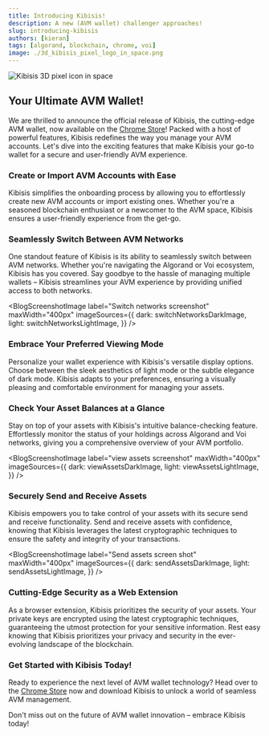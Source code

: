 ```yaml
---
title: Introducing Kibisis!
description: A new (AVM wallet) challenger approaches!
slug: introducing-kibisis
authors: [kieran]
tags: [algorand, blockchain, chrome, voi]
image: ./3d_kibisis_pixel_logo_in_space.png
---
```

<!-- components -->

<!-- constants -->

<!-- images -->

![Kibisis 3D pixel icon in space](./3d_kibisis_pixel_logo_in_space.png)

## Your Ultimate AVM Wallet!

We are thrilled to announce the official release of Kibisis, the cutting-edge AVM wallet, now available on the <a href={CHROME_STORE_LINK} target="_blank">Chrome Store</a>! Packed with a host of powerful features, Kibisis redefines the way you manage your AVM accounts. Let's dive into the exciting features that make Kibisis your go-to wallet for a secure and user-friendly AVM experience.

### Create or Import AVM Accounts with Ease

Kibisis simplifies the onboarding process by allowing you to effortlessly create new AVM accounts or import existing ones. Whether you're a seasoned blockchain enthusiast or a newcomer to the AVM space, Kibisis ensures a user-friendly experience from the get-go.

### Seamlessly Switch Between AVM Networks

One standout feature of Kibisis is its ability to seamlessly switch between AVM networks. Whether you're navigating the Algorand or Voi ecosystem, Kibisis has you covered. Say goodbye to the hassle of managing multiple wallets – Kibisis streamlines your AVM experience by providing unified access to both networks.

<BlogScreenshotImage
  label="Switch networks screenshot"
  maxWidth="400px"
  imageSources={{
    dark: switchNetworksDarkImage,
    light: switchNetworksLightImage,
  }}
/>

### Embrace Your Preferred Viewing Mode

Personalize your wallet experience with Kibisis's versatile display options. Choose between the sleek aesthetics of light mode or the subtle elegance of dark mode. Kibisis adapts to your preferences, ensuring a visually pleasing and comfortable environment for managing your assets.

### Check Your Asset Balances at a Glance

Stay on top of your assets with Kibisis's intuitive balance-checking feature. Effortlessly monitor the status of your holdings across Algorand and Voi networks, giving you a comprehensive overview of your AVM portfolio.

<BlogScreenshotImage
  label="view assets screenshot"
  maxWidth="400px"
  imageSources={{
    dark: viewAssetsDarkImage,
    light: viewAssetsLightImage,
  }}
/>

### Securely Send and Receive Assets

Kibisis empowers you to take control of your assets with its secure send and receive functionality. Send and receive assets with confidence, knowing that Kibisis leverages the latest cryptographic techniques to ensure the safety and integrity of your transactions.

<BlogScreenshotImage
  label="Send assets screen shot"
  maxWidth="400px"
  imageSources={{
    dark: sendAssetsDarkImage,
    light: sendAssetsLightImage,
  }}
/>

### Cutting-Edge Security as a Web Extension

As a browser extension, Kibisis prioritizes the security of your assets. Your private keys are encrypted using the latest cryptographic techniques, guaranteeing the utmost protection for your sensitive information. Rest easy knowing that Kibisis prioritizes your privacy and security in the ever-evolving landscape of the blockchain.

### Get Started with Kibisis Today!

Ready to experience the next level of AVM wallet technology? Head over to the <a href={CHROME_STORE_LINK} target="_blank">Chrome Store</a> now and download Kibisis to unlock a world of seamless AVM management.

Don't miss out on the future of AVM wallet innovation – embrace Kibisis today!
